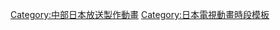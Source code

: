 {{Navbox
|bodyclass=hlist

|name = 中部日本放送深夜動畫
|titlestyle=background:#90EE90
|title= [[中部日本放送]]製作深夜動畫
|groupstyle=background:#66FF00
|group1=2000年代前半
|list1=
*[[最終兵器少女]]
*[[巷說百物語|京極夏彥 巷說百物語]]
*[[沙漠神行者|-{zh-tw:狂砂小子; zh-hk:沙漠神行者;zh-hans:沙漠神行者;}-]]
|group2=2000年代後半
|list2=
*[[魔女之刃 (動畫)|魔女之刃]]
*[[怪醫美女RAY]]
*[[銀河鐵道物語|銀河鐵道物語～永遠的分岐點]]
*[[羅密歐×茱麗葉]]
*[[淘气小亲亲|惡作劇之吻Kiss]]
*{{link-ja|のらみみ|のらみみ}}
*[[武裝機甲]]
*{{link-ja|のらみみ2|のらみみ}}
*[[戰國BASARA]]
*[[海物語|海物語〜有你相伴〜]]
|group3=2010年代前半
|list3=
*[[Angel Beats!]]
*[[最後流亡-銀翼的飛夢-]]
*[[琴浦小姐]]
}}<includeonly>
[[Category:中部日本放送製作動畫]]
</includeonly><noinclude>
[[Category:日本電視動畫時段模板]]
</noinclude>
